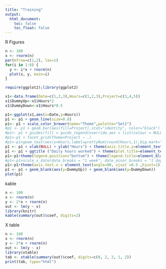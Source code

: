 ```yaml
---
title: "Training"
output:
  html_document:
    toc: false 
    toc_float: false
---
```


R Figures

```r
n <- 100
x <- rnorm(n)
par(mfrow=c(1,2), las=1)
for(i in 1:8) {
  y <- i*x + rnorm(n)
  plot(x, y, main=i)
}
```

```r
require(ggplot2);library(ggplot2)

x1<-data.frame(Date=c(1,2,3),Hours=c(1,2,3),Project=c(3,4,5))
x1$DummyUp<-x1$Hours*2
x1$DummyDown<-x1$Hours*0.5

p1<-ggplot(x1,aes(x=Date,y=Hours)) 
p1 <- p1 + geom_line(size=0.8) 
p1<- p1 + scale_color_brewer(name="Theme",palette="Set1")
#p1 <- p1 + geom_bar(aes(fill=Project),stat="identity", color="black") 
#p1<- p1 + guides(fill = guide_legend(override.aes = list(colour = NULL),ncol=4))
#p1<-p1 + facet_grid(Theme+Project ~ .)
#p1<-p1+geom_text(aes(y=Hours,label=prettyNum(round(Hours,1),big.mark=",")),size=2,hjust=-0.2,angle=90)
p1 <- p1 + xlab(NULL) + ylab("Hours") + theme(axis.title.y=element_text(margin=margin(r=10)))
p1 <- p1 + ggtitle ("Daily hours worked") + theme(plot.title=element_text(face="bold",size=18,margin = margin(b=20)))
p1<-p1+theme(legend.position="bottom") + theme(legend.title=element_blank())
#p1<-p1+scale_x_date(date_breaks = "1 week", date_minor_breaks = "1 day", date_labels = "%d-%b-%Y")
p1<-p1+theme(axis.text.x = element_text(angle=90, vjust =0.5 ,hjust=1))
p1 <- p1 + geom_blank(aes(y=DummyUp)) + geom_blank(aes(y=DummyDown))
plot(p1)
```

kable

```r
n <- 100
x <- rnorm(n)
y <- 2*x + rnorm(n)
out <- lm(y ~ x)
library(knitr)
kable(summary(out)$coef, digits=2)
```

X table

```r
n <- 100
x <- rnorm(n)
y <- 2*x + rnorm(n)
out <- lm(y ~ x)
library(xtable)
tab <- xtable(summary(out)$coef, digits=c(0, 2, 2, 1, 2))
print(tab, type="html")
```
